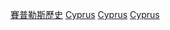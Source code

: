 {{Commons category|History of Cyprus by period}}
[[Category:賽普勒斯歷史|]]
[[Category:各國各時期歷史|Cyprus]]
[[Category:依時期劃分的歐洲歷史|Cyprus]]
[[Category:依時期劃分的中東歷史|Cyprus]]